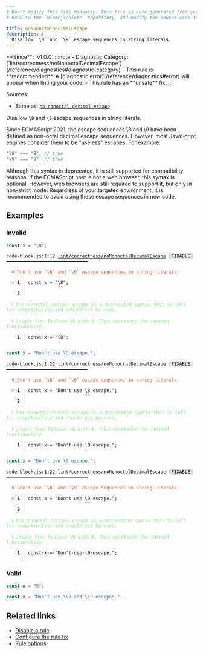 ```yaml
---
# Don't modify this file manually. This file is auto generated from source, and you will lose your changes next time the website is built.
# Head to the `biomejs/biome` repository, and modify the source code in there.

title: noNonoctalDecimalEscape
description: |
  Disallow `\8` and `\9` escape sequences in string literals.
---
```


<Tabs>
<TabItem label="JavaScript (and super languages)" icon="seti:javascript">
**Since**: `v1.0.0`
:::note
- Diagnostic Category: [`lint/correctness/noNonoctalDecimalEscape`](/reference/diagnostics#diagnostic-category)
- This rule is **recommended**. A [diagnostic error](/reference/diagnostics#error) will appear when linting your code.
- This rule has an **unsafe** fix.
:::

Sources: 
- Same as: <a href="https://eslint.org/docs/latest/rules/no-nonoctal-decimal-escape" target="_blank"><code>no-nonoctal-decimal-escape</code></a>

Disallow `\8` and `\9` escape sequences in string literals.

Since ECMAScript 2021, the escape sequences \8 and \9 have been defined as non-octal decimal escape sequences.
However, most JavaScript engines consider them to be "useless" escapes. For example:

```js
"\8" === "8"; // true
"\9" === "9"; // true
```

Although this syntax is deprecated, it is still supported for compatibility reasons.
If the ECMAScript host is not a web browser, this syntax is optional.
However, web browsers are still required to support it, but only in non-strict mode.
Regardless of your targeted environment, it is recommended to avoid using these escape sequences in new code.

## Examples

### Invalid

```js
const x = "\8";
```

<pre class="language-text"><code class="language-text">code-block.js:1:12 <a href="https://biomejs.dev/linter/rules/no-nonoctal-decimal-escape">lint/correctness/noNonoctalDecimalEscape</a> <span style="color: #000; background-color: #ddd;"> FIXABLE </span> ━━━━━━━━━━━━━━━━━━━━━━━━━━━━━━<br /><br />  <strong><span style="color: Tomato;">✖</span></strong> <span style="color: Tomato;">Don't use </span><span style="color: Tomato;"><strong>`&#92;8`</strong></span><span style="color: Tomato;"> and </span><span style="color: Tomato;"><strong>`&#92;9`</strong></span><span style="color: Tomato;"> escape sequences in string literals.</span><br />  <br />  <strong><span style="color: Tomato;">&gt;</span></strong> <strong>1 │ </strong>const x = &quot;&#92;8&quot;;<br />   <strong>   │ </strong>           <strong><span style="color: Tomato;">^</span></strong><strong><span style="color: Tomato;">^</span></strong><br />    <strong>2 │ </strong><br />  <br />  <strong><span style="color: lightgreen;">ℹ</span></strong> <span style="color: lightgreen;">The nonoctal decimal escape is a deprecated syntax that is left for compatibility and should not be used.</span><br />  <br />  <strong><span style="color: lightgreen;">ℹ</span></strong> <span style="color: lightgreen;">Unsafe fix</span><span style="color: lightgreen;">: </span><span style="color: lightgreen;">Replace </span><span style="color: lightgreen;"><strong>&#92;8</strong></span><span style="color: lightgreen;"> with </span><span style="color: lightgreen;"><strong>8</strong></span><span style="color: lightgreen;">. This maintains the current functionality.</span><br />  <br />  <strong>  1 │ </strong>const<span style="opacity: 0.8;">·</span>x<span style="opacity: 0.8;">·</span>=<span style="opacity: 0.8;">·</span>&quot;<span style="color: Tomato;">&#92;</span>8&quot;;<br />  <strong>    │ </strong>           <span style="color: Tomato;">-</span>   <br /></code></pre>

```js
const x = "Don't use \8 escape.";
```

<pre class="language-text"><code class="language-text">code-block.js:1:22 <a href="https://biomejs.dev/linter/rules/no-nonoctal-decimal-escape">lint/correctness/noNonoctalDecimalEscape</a> <span style="color: #000; background-color: #ddd;"> FIXABLE </span> ━━━━━━━━━━━━━━━━━━━━━━━━━━━━━━<br /><br />  <strong><span style="color: Tomato;">✖</span></strong> <span style="color: Tomato;">Don't use </span><span style="color: Tomato;"><strong>`&#92;8`</strong></span><span style="color: Tomato;"> and </span><span style="color: Tomato;"><strong>`&#92;9`</strong></span><span style="color: Tomato;"> escape sequences in string literals.</span><br />  <br />  <strong><span style="color: Tomato;">&gt;</span></strong> <strong>1 │ </strong>const x = &quot;Don't use &#92;8 escape.&quot;;<br />   <strong>   │ </strong>                     <strong><span style="color: Tomato;">^</span></strong><strong><span style="color: Tomato;">^</span></strong><br />    <strong>2 │ </strong><br />  <br />  <strong><span style="color: lightgreen;">ℹ</span></strong> <span style="color: lightgreen;">The nonoctal decimal escape is a deprecated syntax that is left for compatibility and should not be used.</span><br />  <br />  <strong><span style="color: lightgreen;">ℹ</span></strong> <span style="color: lightgreen;">Unsafe fix</span><span style="color: lightgreen;">: </span><span style="color: lightgreen;">Replace </span><span style="color: lightgreen;"><strong>&#92;8</strong></span><span style="color: lightgreen;"> with </span><span style="color: lightgreen;"><strong>8</strong></span><span style="color: lightgreen;">. This maintains the current functionality.</span><br />  <br />  <strong>  1 │ </strong>const<span style="opacity: 0.8;">·</span>x<span style="opacity: 0.8;">·</span>=<span style="opacity: 0.8;">·</span>&quot;Don't<span style="opacity: 0.8;">·</span>use<span style="opacity: 0.8;">·</span><span style="color: Tomato;">&#92;</span>8<span style="opacity: 0.8;">·</span>escape.&quot;;<br />  <strong>    │ </strong>                     <span style="color: Tomato;">-</span>           <br /></code></pre>

```js
const x = "Don't use \9 escape.";
```

<pre class="language-text"><code class="language-text">code-block.js:1:22 <a href="https://biomejs.dev/linter/rules/no-nonoctal-decimal-escape">lint/correctness/noNonoctalDecimalEscape</a> <span style="color: #000; background-color: #ddd;"> FIXABLE </span> ━━━━━━━━━━━━━━━━━━━━━━━━━━━━━━<br /><br />  <strong><span style="color: Tomato;">✖</span></strong> <span style="color: Tomato;">Don't use </span><span style="color: Tomato;"><strong>`&#92;8`</strong></span><span style="color: Tomato;"> and </span><span style="color: Tomato;"><strong>`&#92;9`</strong></span><span style="color: Tomato;"> escape sequences in string literals.</span><br />  <br />  <strong><span style="color: Tomato;">&gt;</span></strong> <strong>1 │ </strong>const x = &quot;Don't use &#92;9 escape.&quot;;<br />   <strong>   │ </strong>                     <strong><span style="color: Tomato;">^</span></strong><strong><span style="color: Tomato;">^</span></strong><br />    <strong>2 │ </strong><br />  <br />  <strong><span style="color: lightgreen;">ℹ</span></strong> <span style="color: lightgreen;">The nonoctal decimal escape is a deprecated syntax that is left for compatibility and should not be used.</span><br />  <br />  <strong><span style="color: lightgreen;">ℹ</span></strong> <span style="color: lightgreen;">Unsafe fix</span><span style="color: lightgreen;">: </span><span style="color: lightgreen;">Replace </span><span style="color: lightgreen;"><strong>&#92;9</strong></span><span style="color: lightgreen;"> with </span><span style="color: lightgreen;"><strong>9</strong></span><span style="color: lightgreen;">. This maintains the current functionality.</span><br />  <br />  <strong>  1 │ </strong>const<span style="opacity: 0.8;">·</span>x<span style="opacity: 0.8;">·</span>=<span style="opacity: 0.8;">·</span>&quot;Don't<span style="opacity: 0.8;">·</span>use<span style="opacity: 0.8;">·</span><span style="color: Tomato;">&#92;</span>9<span style="opacity: 0.8;">·</span>escape.&quot;;<br />  <strong>    │ </strong>                     <span style="color: Tomato;">-</span>           <br /></code></pre>

### Valid

```js
const x = "8";
```

```js
const x = "Don't use \\8 and \\9 escapes.";
```

## Related links

- [Disable a rule](/linter/#disable-a-lint-rule)
- [Configure the rule fix](/linter#configure-the-rule-fix)
- [Rule options](/linter/#rule-options)

</TabItem>
</Tabs>

